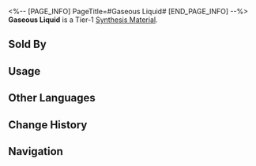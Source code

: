 <%-- [PAGE_INFO]
PageTitle=#Gaseous Liquid#
[END_PAGE_INFO] --%>
{{Item Infobox
|id          = 180006
|image       = Item Gaseous Liquid.png{{subst:void|<!--$UPLOAD:<<SpriteOutput/ItemFigures/180006.png>-<Item Gaseous Liquid.png>-<Item Icons>>-->}}
|type        = Synthesis Material
|invCategory = Other Materials
|rarity      = 1
|effect      = 
|description = Tier 1 Synthesis Material
|source1     = [[Found in destructible objects in Jarilo-VI]]
|source2     = [[Grocery Stand]]
|source3     = [[Calyx (Golden)]]
}}
{{Description|Is it fog, rain, or wind?<br />You can't tell if it's still in the container without lifting the lid.<br /><br />''"The answer my friend, is blowing in the gaseous liquid..."''<br />''"The answer is blowing in the gaseous liquid."''}}
'''Gaseous Liquid''' is a Tier-1 [[Synthesis Material]].

==Sold By==
{{Shop Availability}}

==Usage==
{{Craft Usage}}

==Other Languages==
{{Other Languages
|en   = Gaseous Liquid
|zhs  = 气态流体
|zht  = 氣態流體
|ja   = 気態流体
|ko   = 가스성 유체
|es   = Líquido gaseoso
|fr   = Liquide gazeux
|ru   = Газообразная жидкость
|th   = Gaseous liquid
|vi   = Thể Khí Lưu
|de   = Gasförmige Flüssigkeit
|id   = Gaseous liquid
|pt   = Gases Líquidos
}}

==Change History==
{{Change History|1.0}}

==Navigation==
{{Synthesis Material Navbox}}
